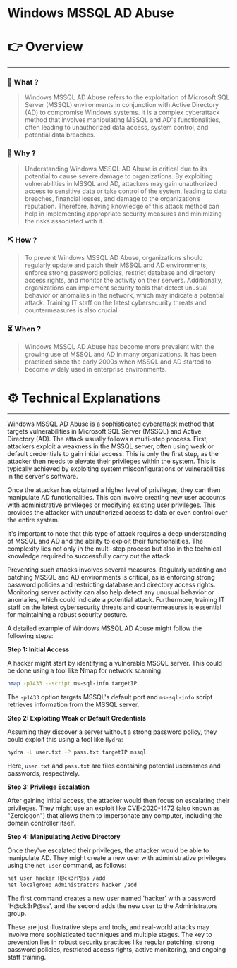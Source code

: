 # Windows MSSQL AD Abuse


# 👉 Overview

---

### 👀 What ?

> Windows MSSQL AD Abuse refers to the exploitation of Microsoft SQL Server (MSSQL) environments in conjunction with Active Directory (AD) to compromise Windows systems. It is a complex cyberattack method that involves manipulating MSSQL and AD's functionalities, often leading to unauthorized data access, system control, and potential data breaches.
> 

### 🧐 Why ?

> Understanding Windows MSSQL AD Abuse is critical due to its potential to cause severe damage to organizations. By exploiting vulnerabilities in MSSQL and AD, attackers may gain unauthorized access to sensitive data or take control of the system, leading to data breaches, financial losses, and damage to the organization’s reputation. Therefore, having knowledge of this attack method can help in implementing appropriate security measures and minimizing the risks associated with it.
> 

### ⛏️ How ?

> To prevent Windows MSSQL AD Abuse, organizations should regularly update and patch their MSSQL and AD environments, enforce strong password policies, restrict database and directory access rights, and monitor the activity on their servers. Additionally, organizations can implement security tools that detect unusual behavior or anomalies in the network, which may indicate a potential attack. Training IT staff on the latest cybersecurity threats and countermeasures is also crucial.
> 

### ⏳ When ?

> Windows MSSQL AD Abuse has become more prevalent with the growing use of MSSQL and AD in many organizations. It has been practiced since the early 2000s when MSSQL and AD started to become widely used in enterprise environments.
> 

# ⚙️ Technical Explanations

---

Windows MSSQL AD Abuse is a sophisticated cyberattack method that targets vulnerabilities in Microsoft SQL Server (MSSQL) and Active Directory (AD). The attack usually follows a multi-step process. First, attackers exploit a weakness in the MSSQL server, often using weak or default credentials to gain initial access. This is only the first step, as the attacker then needs to elevate their privileges within the system. This is typically achieved by exploiting system misconfigurations or vulnerabilities in the server's software.

Once the attacker has obtained a higher level of privileges, they can then manipulate AD functionalities. This can involve creating new user accounts with administrative privileges or modifying existing user privileges. This provides the attacker with unauthorized access to data or even control over the entire system.

It's important to note that this type of attack requires a deep understanding of MSSQL and AD and the ability to exploit their functionalities. The complexity lies not only in the multi-step process but also in the technical knowledge required to successfully carry out the attack.

Preventing such attacks involves several measures. Regularly updating and patching MSSQL and AD environments is critical, as is enforcing strong password policies and restricting database and directory access rights. Monitoring server activity can also help detect any unusual behavior or anomalies, which could indicate a potential attack. Furthermore, training IT staff on the latest cybersecurity threats and countermeasures is essential for maintaining a robust security posture.

A detailed example of Windows MSSQL AD Abuse might follow the following steps:

**Step 1: Initial Access**

A hacker might start by identifying a vulnerable MSSQL server. This could be done using a tool like Nmap for network scanning.

```bash
nmap -p1433 --script ms-sql-info targetIP

```

The `-p1433` option targets MSSQL's default port and `ms-sql-info` script retrieves information from the MSSQL server.

**Step 2: Exploiting Weak or Default Credentials**

Assuming they discover a server without a strong password policy, they could exploit this using a tool like `Hydra`:

```bash
hydra -L user.txt -P pass.txt targetIP mssql

```

Here, `user.txt` and `pass.txt` are files containing potential usernames and passwords, respectively.

**Step 3: Privilege Escalation**

After gaining initial access, the attacker would then focus on escalating their privileges. They might use an exploit like CVE-2020-1472 (also known as "Zerologon") that allows them to impersonate any computer, including the domain controller itself.

**Step 4: Manipulating Active Directory**

Once they've escalated their privileges, the attacker would be able to manipulate AD. They might create a new user with administrative privileges using the `net user` command, as follows:

```bash
net user hacker H@ck3rP@ss /add
net localgroup Administrators hacker /add

```

The first command creates a new user named 'hacker' with a password 'H@ck3rP@ss', and the second adds the new user to the Administrators group.

These are just illustrative steps and tools, and real-world attacks may involve more sophisticated techniques and multiple stages. The key to prevention lies in robust security practices like regular patching, strong password policies, restricted access rights, active monitoring, and ongoing staff training.
